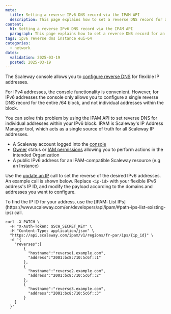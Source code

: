 ```yaml
---
meta:
  title: Setting a reverse IPv6 DNS record via the IPAM API
  description: This page explains how to set a reverse DNS record for an IPv6 address via the IPAM API
content:
  h1: Setting a reverse IPv6 DNS record via the IPAM API
  paragraph: This page explains how to set a reverse DNS record for an IPv6 address via the IPAM API
tags: ipv6 reverse dns instance eui-64
categories:
  - network
dates:
  validation: 2025-03-19
  posted: 2025-03-19
---
```


The Scaleway console allows you to [configure reverse DNS](/instances/how-to/configure-reverse-dns/) for flexible IP addresses.

For IPv4 addresses, the console functionality is convenient. However, for IPv6 addresses the console only allows you to configure a single reverse DNS record for the entire /64 block, and not individual addresses within the block.

You can solve this problem by using the IPAM API to set reverse DNS for individual addresses within your IPv6 block. IPAM is Scaleway's IP Address Manager tool, which acts as a single source of truth for all Scaleway IP addresses.

<Macro id="requirements" />

- A Scaleway account logged into the [console](https://console.scaleway.com)
- [Owner](/iam/concepts/#owner) status or [IAM permissions](/iam/concepts/#permission) allowing you to perform actions in the intended Organization
- A public IPv6 address for an IPAM-compatible Scaleway resource (e.g an Instance)

Use the [update an IP](https://www.scaleway.com/en/developers/api/ipam/#path-ips-update-an-ip) call to set the reverse of the desired IPv6 addresses. An example call is shown below. Replace `<ip-id>` with your flexible IPv6 address's IP ID, and modify the payload according to the domains and addresses you want to configure.

<Message type="tip">
To find the IP ID for your address, use the [IPAM: List IPs](https://www.scaleway.com/en/developers/api/ipam/#path-ips-list-existing-ips) call.
</Message>

```
curl -X PATCH \
  -H "X-Auth-Token: $SCW_SECRET_KEY" \
  -H "Content-Type: application/json" \
  "https://api.scaleway.com/ipam/v1/regions/fr-par/ips/{ip_id}" \
  -d '{
    "reverses":[
        {
          "hostname":"reverse1.example.com",
          "address":"2001:bc8:710:5c6f::1"
        },
        {
          "hostname":"reverse2.example.com",
          "address":"2001:bc8:710:5c6f::2"
        },
        {
          "hostname":"reverse3.example.com",
          "address":"2001:bc8:710:5c6f::3"
        }
    ]
  }'
```